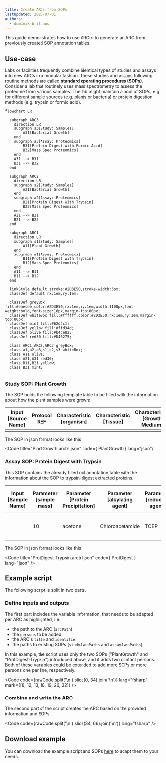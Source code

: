 ```yaml
---
title: Create ARCs from SOPs
lastUpdated: 2025-07-01
authors:
  - dominik-brilhaus
---
```



This guide demonstrates how to use ARCtrl to generate an ARC from previously created SOP annotation tables.

## Use-case

Labs or facilities frequently combine identical types of studies and assays into new ARCs in a modular fashion. These studies and assays following routine methods are called **standard operating procedures (SOPs)**. Consider a lab that routinely uses mass spectrometry to assess the proteome from various samples. The lab might maintain a pool of SOPs, e.g. for different sample sources (e.g. plants or bacteria) or protein digestion methods (e.g. trypsin or formic acid).

<Mermaid>

```mermaid
flowchart LR
  
  subgraph ARC3
    direction LR
    subgraph s3[Study: Samples]
        A31[Bacterial Growth]
    end
    subgraph a3[Assay: Proteomics]
        B31[Protein Digest with Formic Acid]
        B32[Mass Spec Proteomics]
    end
    A31 --> B31
    B31 --> B32
  end
  
  subgraph ARC2
    direction LR
    subgraph s2[Study: Samples]
        A21[Bacterial Growth]
    end
    subgraph a2[Assay: Proteomics]
        B21[Protein Digest with Trypsin]
        B22[Mass Spec Proteomics]
    end
    A21 --> B21
    B21 --> B22
  end

  subgraph ARC1
    direction LR
    subgraph s1[Study: Samples]
        A11[Plant Growth]
    end
    subgraph a1[Assay: Proteomics]
        B11[Protein Digest with Trypsin]
        B12[Mass Spec Proteomics]
    end
    A11 --> B11
    B11 --> B12
  end

  linkStyle default stroke:#2D3E50,stroke-width:3px;
  classDef default rx:1em,ry:1em;

  classDef greyBox fill:#eaecee,color:#2D3E50,rx:1em,ry:1em,width:1100px,font-weight:bold,font-size:16px,margin-top:80px;
  classDef whiteBox fill:#ffffff,color:#2D3E50,rx:1em,ry:1em,margin-top:80px;
  classDef mint fill:#62d4c1;
  classDef yellow fill:#ffd34d;
  classDef olive fill:#b4ce82;
  classDef red30 fill:#D46275;
  
  class ARC1,ARC2,ARC3 greyBox;
  class a1,a2,a3,s1,s2,s3 whiteBox;
  class A11 olive;
  class A21,A31 red30;
  class B11,B21 yellow;
  class B31 mint;
  
```

</Mermaid>


### Study SOP: Plant Growth

<Tabs syncKey="pl">

<TabItem label="Tabular View">

The SOP holds the following template table to be filled with the information about how the plant samples were grown:

Input [Source Name] | Protocol REF | Characteristic [organism] | Characteristic [Tissue] | Characteristic [Growth Medium] | Characteristic [ecotype] | Parameter [Light intensity] | Factor [temperature] | Parameter [growth time] | Output [Sample Name]
--------------------|--------------|---------------------------|-------------------------|--------------------------------|--------------------------|-----------------------------|----------------------|-------------------------|---------------------| 
  |  |  |  |  |  |  |  |  |  | 

</TabItem>

<TabItem label="ARCtrl.json">

The SOP in json format looks like this


<Code 
  title="PlantGrowth.arctrl.json"
  code={ PlantGrowth } 
  lang="json"/
>

</TabItem>
</Tabs>




### Assay SOP: Protein Digest with Trypsin


<Tabs syncKey="pl">

<TabItem label="Tabular View">

This SOP contains the already filled out annotation table with the information about the SOP to trypsin-digest extracted proteins.

Input [Sample Name] | Parameter [sample mass] | Parameter [Protein Precipitation] | Parameter [alkylating agent] | Parameter [reducing agent] | Parameter [cleavage agent name] | Parameter [Tryptic Digestion] | Parameter [sample preparation] | Output [Sample Name]
--------------------|-------------------------|-----------------------------------|------------------------------|----------------------------|---------------------------------|-------------------------------|--------------------------------|---------------------
|  | 10 | acetone | Chloroacetamide | TCEP | Trypsin | in-solution digestion | reversed-phase solid-phase extraction | 

</TabItem>

<TabItem label="ARCtrl.json">

The SOP in json format looks like this


<Code 
  title="ProtDigest-Trypsin.arctrl.json"
  code={ ProtDigest } 
  lang="json"
/>

</TabItem>
</Tabs>


## Example script

The following script is split in two parts.

### Define inputs and outputs

The first part includes the variable information, that needs to be adapted per ARC as highlighted, i.e.
  - the path to the ARC (`arcPath`)
  - the `persons` to be added
  - the ARC's `title` and `identifier`
  - the paths to existing SOPs (`studyJsonPaths` and `assayJsonPaths`)

In this example, the script uses only the two SOPs ("PlantGrowth" and "ProtDigest-Trypsin") introduced above, and it adds two contact persons. Both of these variables could be extended to add more SOPs or more persons one per line, respectively.



<Code
  code={rawCode.split('\n').slice(0, 34).join('\n')}
  lang="fsharp"
  mark={[8, 12, 13, 18, 19, 26, 32]}
/>

### Combine and write the ARC

The second part of the script creates the ARC based on the provided information and SOPs.

<Code
  code={rawCode.split('\n').slice(34, 66).join('\n')}
  lang="fsharp"
/>

## Download example

You can download the example script and SOPs <a href="/nfdi4plants.knowledgebase/arctrl/use-cases/create-arc-template.zip">here</a> to adapt them to your needs.
